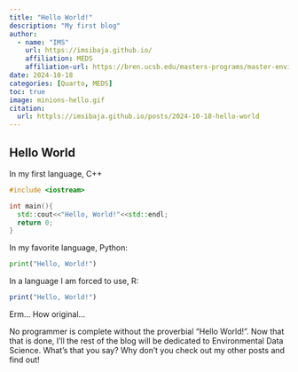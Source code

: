 ```yaml
---
title: "Hello World!"
description: "My first blog"
author: 
  - name: "IMS"
    url: https://imsibaja.github.io/
    affiliation: MEDS
    affiliation-url: https://bren.ucsb.edu/masters-programs/master-environmental-data-science
date: 2024-10-18
categories: [Quarto, MEDS]
toc: true
image: minions-hello.gif
citation:
  url: httpls://imsibaja.github.io/posts/2024-10-18-hello-world
---
```


## Hello World

In my first language, C++
``` C++
#include <iostream>

int main(){
  std::cout<<"Hello, World!"<<std::endl;
  return 0;
}
```

In my favorite language, Python:
```python
print("Hello, World!")
```

In a language I am forced to use, R:
```r
print("Hello, World!")
```
Erm... How original...

No programmer is complete without the proverbial "Hello World!". Now that that is done, I'll the rest of the blog will be dedicated to Environmental Data Science. What's that you say? Why don't you check out my other posts and find out!


